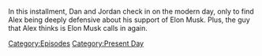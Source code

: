 {{DEFAULTSORT:
    #_EPISODE_0904:February 23, 2024
}}{{Episode
    | title           = February 23, 2024
    | caption         = Listen to this episode on [https://knowledgefight.libsyn.com/904-february-23-2024 Libsyn], View discussion on [https://reddit.com/1b1zxlh Reddit]
    | episodeNumber   = 904
    | length          = 01:08:48
    | airDate         = February 28, 2024
    | coverageDate    = February 23, 2024
    | episodeType     = [[:Category:Present Day|Present Day]]
    | appearance      = [[George Soros]], [[Mark Zuckerberg]]
    | previousEpisode = [[903: April 7, 2004]]
    | nextEpisode     = [[905: February 26, 2024]]
}}

{{Stub}}

In this installment, Dan and Jordan check in on the modern day, only to find Alex being deeply defensive about his support of Elon Musk.  Plus, the guy that Alex thinks is Elon Musk calls in again.

[[Category:Episodes]]
[[Category:Present Day]]
